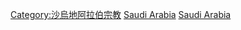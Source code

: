 [[Category:沙烏地阿拉伯宗教|Category:沙烏地阿拉伯宗教]]
[[Category:西亚基督教|Saudi Arabia]]
[[Category:亚洲各国基督教|Saudi Arabia]]